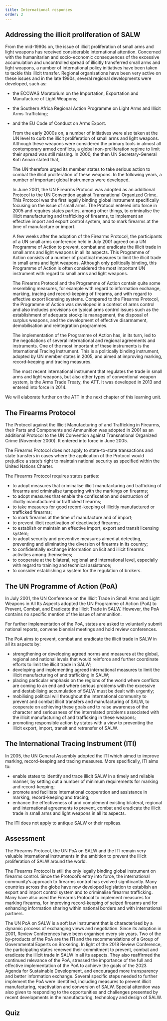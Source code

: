 ```yaml
---
title: International responses
order: 2
---
```


## Addressing the illicit proliferation of SALW

<Figure
  size="medium"
  src="10_12_dude.jpg.jpg"
  caption="Weapons stacked up on the floor"
  credit="Courtesy of Jasmin Porobic"
  alt="A man stands in a storage hall. Various rifles are stacked up on the floor in front of him."
  license=""
></Figure>

<LectureVideo smil="/lu10/HSFK-PC_LU10-CH03_12b_250107.smil" provider="video-stream">

  From the mid-1990s on, the issue of illicit proliferation of small arms and light weapons has received considerable international attention. Concerned with the humanitarian and socio-economic consequences of the excessive accumulation and uncontrolled spread of illicitly transferred small arms and light weapons, a number of international policy initiatives have been taken to tackle this illicit transfer.
  Regional organisations have been very active on these issues and in the late 1990s, several regional developments were developed, such as:
- the ECOWAS Moratorium on the Importation, Exportation and Manufacture of Light Weapons;
- the Southern Africa Regional Action Programme on Light Arms and Illicit Arms Trafficking;
- and the EU Code of Conduct on Arms Export.

  From the early 2000s on, a number of initiatives were also taken at the UN level to curb the illicit proliferation of small arms and light weapons. Although these weapons were considered the primary tools in almost all contemporary armed conflicts, a global non-proliferation regime to limit their spread was still missing. In 2000, the then UN Secretary-General Kofi Annan stated that,

  <Quote fullDocument="https://digitallibrary.un.org/record/410974/files/A_54_2000-EN.pdf?ln=en" cite='Kofi Annan: "We the Peoples: the role of the United Nations in the 21st century"'>

    <Figure
      size="medium"
      src="10_13_Annan.png.png"
      caption="Former UN Secretary-General Kofi Annan, 2012"
      credit="United States Mission Geneva (Flickr), CC BY-ND 2.0"
      alt="Former UN Secretary-General Kofi Annan, 2012: 'The death toll from small arms dwarfs that of all other weapons systems – and in most years greatly exceeds the toll of the atomic bombs that devastated Hiroshima and Nagasaki. In terms of the carnage they cause, small arms, indeed, could well be described as ‘weapons of mass destruction’"
      expandable={true}
      license=""
    ></Figure>

  </Quote>

  The UN therefore urged its member states to take serious action to combat the illicit proliferation of these weapons. In the following years, a number of important global instruments were developed.

  In June 2001, the UN Firearms Protocol was adopted as an additional Protocol to the UN Convention against Transnational Organized Crime. This Protocol was the first legally binding global instrument specifically focusing on the issue of small arms. The Protocol entered into force in 2005 and requires states parties, among other things, to criminalise the illicit manufacturing and trafficking of firearms, to implement an effective import and export control system, and to mark firearms at the time of manufacture or import.

  <Figure
    size="large"
    src="Resolution-Illicit-Manufacturing-of-Trafficking-in-Firearms.png"
    caption="UN Resolution A/RES/55/255 - 'Firearms Protocol'."
    credit="https://www.unodc.org/documents/treaties/UNTOC/Publications/A-RES%2055-255/55r255e.pdf"
    alt="Photo of the UN Resolution A/RES/55/255 - 'Firearms Protocol'."
    license=""
  ></Figure>

  A few weeks after the adoption of the Firearms Protocol, the participants of a UN small arms conference held in July 2001 agreed on a UN Programme of Action to prevent, combat and eradicate the illicit trade in small arms and light weapons in all its aspects. This Programme of Action consists of a number of practical measures to limit the illicit trade in small arms and light weapons. Although only politically binding, this Programme of Action is often considered the most important UN instrument with regard to small arms and light weapons.

  The Firearms Protocol and the Programme of Action contain quite some resembling measures, for example with regard to information exchange, marking, tracing and record-keeping of firearms, and with regard to effective export licensing systems. Compared to the Firearms Protocol, the Programme of Action was developed in a context of arms control and also includes provisions on typical arms control issues such as the establishment of adequate stockpile management, the disposal of surplus weapons, and the development of effective disarmament, demobilisation and reintegration programmes.

  The implementation of the Programme of Action has, in its turn, led to the negotiations of several international and regional agreements and instruments. One of the most important of these instruments is the International Tracing Instrument. This is a politically binding instrument, adopted by UN member states in 2005, and aimed at improving marking, record-keeping and tracing measures.

  The most recent international instrument that regulates the trade in small arms and light weapons, but also other types of conventional weapon system, is the Arms Trade Treaty, the ATT. It was developed in 2013 and entered into force in 2014.

</LectureVideo>

We will elaborate further on the ATT in the next chapter of this learning unit.

## The Firearms Protocol

The Protocol against the Illicit Manufacturing of and Trafficking in Firearms, their Parts and Components and Ammunition was adopted in 2001 as an additional Protocol to the UN Convention against Transnational Organized Crime (November 2000). It entered into force in June 2005.

The Firearms Protocol does not apply to state-to-state transactions and state transfers in cases where the application of the Protocol would prejudice a state’s right to maintain national security as specified within the United Nations Charter.

The Firearms Protocol requires states parties:
- to adopt measures that criminalise illicit manufacturing and trafficking of firearms and criminalise tampering with the markings on firearms;
- to adopt measures that enable the confiscation and  destruction of illicitly manufactured or trafficked firearms;
- to take measures for good record-keeping of illicitly manufactured or trafficked firearms;
- to mark firearms at the time of manufacture and of import;
- to prevent illicit reactivation of deactivated firearms;
- to establish or maintain an effective import, export and transit licensing system;
- to adopt security and preventive measures aimed at detecting, preventing and eliminating the diversion of firearms in its country;
- to confidentially exchange information on licit and illicit firearms activities among themselves;
- to cooperate at the bilateral, regional and international level, especially with regard to training and technical assistance;
- to consider establishing a system for the regulation of brokers.

## The UN Programme of Action (PoA)

In July 2001, the UN Conference on the Illicit Trade in Small Arms and Light Weapons in All Its Aspects adopted the UN Programme of Action (PoA) to Prevent, Combat, and Eradicate the Illicit Trade in SALW. However, the PoA contains no specific mention of the issue of ammunition.

For further implementation of the PoA, states are asked to voluntarily submit national reports, convene biennial meetings and hold review conferences.

The PoA aims to prevent, combat and eradicate the illicit trade in SALW in all its aspects by:
- strengthening or developing agreed norms and measures at the global, regional and national levels that would reinforce and further coordinate efforts to limit the illicit trade in SALW;
- developing and implementing agreed international measures to limit the illicit manufacturing of and trafficking in SALW;
- placing particular emphasis on the regions of the world where conflicts are coming to an end and where serious problems with the excessive and destabilising accumulation of SALW must be dealt with urgently;
- mobilising political will throughout the international community to prevent and combat illicit transfers and manufacturing of SALW, to cooperate on achieving these goals and to raise awareness of the character and seriousness of the interrelated problems associated with the illicit manufacturing of and trafficking in these weapons;
- promoting responsible action by states with a view to preventing the illicit export, import, transit and retransfer of SALW.

## The International Tracing Instrument (ITI)

In 2005, the UN General Assembly adopted the ITI which aimed to improve marking, record-keeping and tracing measures. More specifically, ITI aims to:
- enable states to identify and trace illicit SALW in a timely and reliable manner, by setting out a number of minimum requirements for marking and record-keeping;
- promote and facilitate international cooperation and assistance in marking, record-keeping and tracing;
- enhance the effectiveness of and complement existing bilateral, regional and international agreements to prevent, combat and eradicate the illicit trade in small arms and light weapons in all its aspects.

The ITI does not apply to antique SALW or their replicas.

<Figure
  size="medium"
  src="10_14_markings.png.png"
  caption="Markings on G3A3 rifle in Somalia"
  credit="Conflict Armament Research"
  alt="A closeup photo of markings on a G3A3 rifle in Somalia. The markings say 'G3-A3 6549480 EN'"
  license=""
></Figure>

## Assessment

The Firearms Protocol, the UN PoA on SALW and the ITI remain very valuable international instruments in the ambition to prevent the illicit proliferation of SALW around the world.

The Firearms Protocol is still the only legally binding global instrument on firearms control. Since the Protocol’s entry into force, the international community’s approach to firearms control has evolved significantly. Many countries across the globe have now developed legislation to establish an export and import control system and to criminalise firearms trafficking. Many have also used the Firearms Protocol to implement measures for marking firearms, for improving record-keeping of seized firearms and for enhancing information sharing within national borders and with international partners.

The UN PoA on SALW is a soft law instrument that is characterised by a dynamic process of exchanging views and negotiation. Since its adoption in 2001, Review Conferences have been organised every six years. Two of the by-products of the PoA are the ITI and the recommendations of a Group of Governmental Experts on Brokering. In light of the 2018 Review Conference, the participating states renewed their commitment to prevent, combat and eradicate the illicit trade in SALW in all its aspects. They also reaffirmed the continued relevance of the PoA, stressed the importance of the full and effective implementation of the PoA to achieve the goals of the 2023 Agenda for Sustainable Development, and encouraged more transparency and better information exchange. Several specific steps needed to further implement the PoA were identified, including measures to prevent illicit manufacturing, reactivation and conversion of SALW. Special attention was also given to responding to the opportunities and challenges presented by recent developments in the manufacturing, technology and design of SALW.

## Quiz

<Quiz>
  <Question type="Radio" question="Which agreement was the first legally binding global instrument focusing on small arms and requiring states parties to criminalise the illicit manufacturing and trafficking of firearms and to implement an effective import and export control system?">
    <RadioChoice value="International Tracing Instrument" />
    <RadioChoice correct="true" value="UN Firearms Protocol" />
    <RadioChoice value="UN Programme of Action" />
  </Question>

  <Question type="Radio" question="Which politically binding instrument was adopted in 2005 by the UN General Assembly and sets out a number of minimum requirements for the marking and record-keeping of firearms?">
    <RadioChoice correct="true" value="International Tracing Instrument" />
    <RadioChoice value="UN Firearms Protocol" />
    <RadioChoice value="UN Programme of Action" />
  </Question>
</Quiz>
